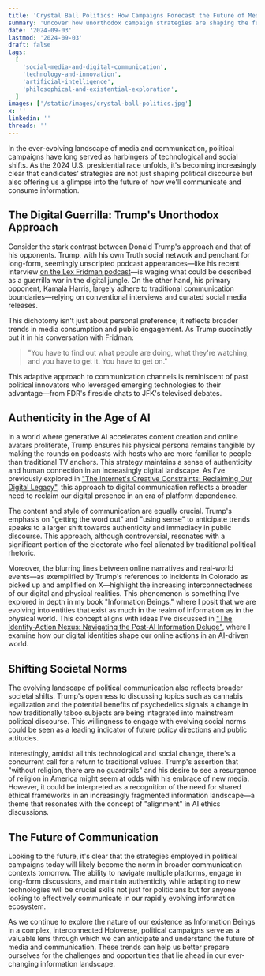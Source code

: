 ```yaml
---
title: 'Crystal Ball Politics: How Campaigns Forecast the Future of Media'
summary: 'Uncover how unorthodox campaign strategies are shaping the future of media and communication, blending digital guerrilla tactics with traditional values in a rapidly evolving information landscape.'
date: '2024-09-03'
lastmod: '2024-09-03'
draft: false
tags:
  [
    'social-media-and-digital-communication',
    'technology-and-innovation',
    'artificial-intelligence',
    'philosophical-and-existential-exploration',
  ]
images: ['/static/images/crystal-ball-politics.jpg']
x: ''
linkedin: ''
threads: ''
---
```


In the ever-evolving landscape of media and communication, political campaigns have long served as harbingers of technological and social shifts. As the 2024 U.S. presidential race unfolds, it's becoming increasingly clear that candidates' strategies are not just shaping political discourse but also offering us a glimpse into the future of how we'll communicate and consume information.

## The Digital Guerrilla: Trump's Unorthodox Approach

Consider the stark contrast between Donald Trump's approach and that of his opponents. Trump, with his own Truth social network and penchant for long-form, seemingly unscripted podcast appearances—like his recent interview [on the Lex Fridman podcast](https://www.youtube.com/watch?v=qCbfTN-caFI)—is waging what could be described as a guerrilla war in the digital jungle. On the other hand, his primary opponent, Kamala Harris, largely adhere to traditional communication boundaries—relying on conventional interviews and curated social media releases.

This dichotomy isn't just about personal preference; it reflects broader trends in media consumption and public engagement. As Trump succinctly put it in his conversation with Fridman:

> "You have to find out what people are doing, what they're watching, and you have to get it. You have to get on."

This adaptive approach to communication channels is reminiscent of past political innovators who leveraged emerging technologies to their advantage—from FDR's fireside chats to JFK's televised debates.

## Authenticity in the Age of AI

In a world where generative AI accelerates content creation and online avatars proliferate, Trump ensures his physical persona remains tangible by making the rounds on podcasts with hosts who are more familiar to people than traditional TV anchors. This strategy maintains a sense of authenticity and human connection in an increasingly digital landscape. As I've previously explored in ["The Internet's Creative Constraints: Reclaiming Our Digital Legacy"](https://zakelfassi.com/blog/2024/2024-09-02-digital-legacy-crossroads), this approach to digital communication reflects a broader need to reclaim our digital presence in an era of platform dependence.

The content and style of communication are equally crucial. Trump's emphasis on "getting the word out" and "using sense" to anticipate trends speaks to a larger shift towards authenticity and immediacy in public discourse. This approach, although controversial, resonates with a significant portion of the electorate who feel alienated by traditional political rhetoric.

Moreover, the blurring lines between online narratives and real-world events—as exemplified by Trump's references to incidents in Colorado as picked up and amplified on X—highlight the increasing interconnectedness of our digital and physical realities. This phenomenon is something I've explored in depth in my book "Information Beings," where I posit that we are evolving into entities that exist as much in the realm of information as in the physical world. This concept aligns with ideas I've discussed in ["The Identity-Action Nexus: Navigating the Post-AI Information Deluge"](https://zakelfassi.com/blog/2024/2024-08-21-identity-action-nexus), where I examine how our digital identities shape our online actions in an AI-driven world.

## Shifting Societal Norms

The evolving landscape of political communication also reflects broader societal shifts. Trump's openness to discussing topics such as cannabis legalization and the potential benefits of psychedelics signals a change in how traditionally taboo subjects are being integrated into mainstream political discourse. This willingness to engage with evolving social norms could be seen as a leading indicator of future policy directions and public attitudes.

Interestingly, amidst all this technological and social change, there's a concurrent call for a return to traditional values. Trump's assertion that "without religion, there are no guardrails" and his desire to see a resurgence of religion in America might seem at odds with his embrace of new media. However, it could be interpreted as a recognition of the need for shared ethical frameworks in an increasingly fragmented information landscape—a theme that resonates with the concept of "alignment" in AI ethics discussions.

## The Future of Communication

Looking to the future, it's clear that the strategies employed in political campaigns today will likely become the norm in broader communication contexts tomorrow. The ability to navigate multiple platforms, engage in long-form discussions, and maintain authenticity while adapting to new technologies will be crucial skills not just for politicians but for anyone looking to effectively communicate in our rapidly evolving information ecosystem.

As we continue to explore the nature of our existence as Information Beings in a complex, interconnected Holoverse, political campaigns serve as a valuable lens through which we can anticipate and understand the future of media and communication. These trends can help us better prepare ourselves for the challenges and opportunities that lie ahead in our ever-changing information landscape.
